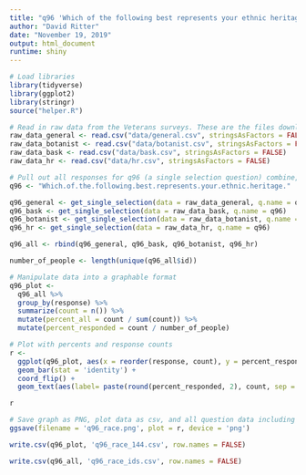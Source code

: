 ```yaml
---
title: "q96 'Which of the following best represents your ethnic heritage?' (Veterans)"
author: "David Ritter"
date: "November 19, 2019"
output: html_document
runtime: shiny
---
```


```r
# Load libraries
library(tidyverse)
library(ggplot2)
library(stringr)
source("helper.R")
```

```r
# Read in raw data from the Veterans surveys. These are the files downloaded from survey monkey saved as a .csv
raw_data_general <- read.csv("data/general.csv", stringsAsFactors = FALSE)
raw_data_botanist <- read.csv("data/botanist.csv", stringsAsFactors = FALSE)
raw_data_bask <- read.csv("data/bask.csv", stringsAsFactors = FALSE)
raw_data_hr <- read.csv("data/hr.csv", stringsAsFactors = FALSE)
```

```r
# Pull out all responses for q96 (a single selection question) combine, then determine 'question n'
q96 <- "Which.of.the.following.best.represents.your.ethnic.heritage."

q96_general <- get_single_selection(data = raw_data_general, q.name = q96)
q96_bask <- get_single_selection(data = raw_data_bask, q.name = q96)
q96_botanist <- get_single_selection(data = raw_data_botanist, q.name = q96)
q96_hr <- get_single_selection(data = raw_data_hr, q.name = q96)

q96_all <- rbind(q96_general, q96_bask, q96_botanist, q96_hr)

number_of_people <- length(unique(q96_all$id))
```

```r
# Manipulate data into a graphable format
q96_plot <- 
  q96_all %>%
  group_by(response) %>%
  summarize(count = n()) %>%
  mutate(percent_all = count / sum(count)) %>%
  mutate(percent_responded = count / number_of_people)
```

```r
# Plot with percents and response counts
r <- 
  ggplot(q96_plot, aes(x = reorder(response, count), y = percent_responded)) +
  geom_bar(stat = 'identity') +
  coord_flip() +
  geom_text(aes(label= paste(round(percent_responded, 2), count, sep = "***")))

r
```

```r
# Save graph as PNG, plot data as csv, and all question data including response IDs as csv (save question n and N at end of plot file as "_x.x")
ggsave(filename = 'q96_race.png', plot = r, device = 'png')

write.csv(q96_plot, 'q96_race_144.csv', row.names = FALSE)

write.csv(q96_all, 'q96_race_ids.csv', row.names = FALSE)
```
